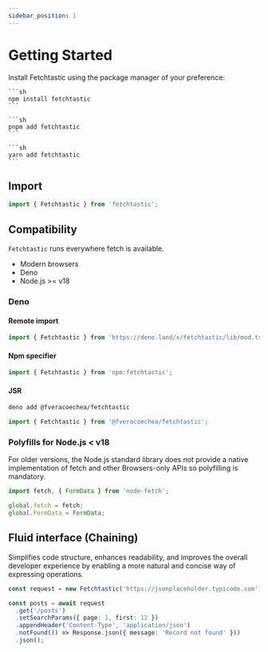 ```yaml
---
sidebar_position: 1
---
```



# Getting Started

Install Fetchtastic using the package manager of your preference:

<Tabs groupId="package-manager">

  <TabItem value="npm" label="npm">

    ```sh
    npm install fetchtastic
    ```

  </TabItem>

   <TabItem value="pnpm" label="pnpm">

    ```sh
    pnpm add fetchtastic
    ```

  </TabItem>

  <TabItem value="yarn" label="yarn">

    ```sh
    yarn add fetchtastic
    ```

  </TabItem>
</Tabs>

## Import

```typescript
import { Fetchtastic } from 'fetchtastic';
```

## Compatibility

`Fetchtastic` runs everywhere fetch is available.

- Modern browsers
- Deno
- Node.js >= v18

### Deno

#### Remote import

```typescript
import { Fetchtastic } from 'https://deno.land/x/fetchtastic/lib/mod.ts';
```

#### Npm specifier

```typescript
import { Fetchtastic } from 'npm:fetchtastic';
```

#### JSR

```sh
deno add @fveracoechea/fetchtastic
```

```typescript
import { Fetchtastic } from '@fveracoechea/fetchtastic';
```

### Polyfills for Node.js < v18

For older versions, the Node.js standard library does not provide a native
implementation of fetch and other Browsers-only APIs so polyfilling is
mandatory.

```typescript
import fetch, { FormData } from 'node-fetch';

global.fetch = fetch;
global.FormData = FormData;
```

## Fluid interface (Chaining)

Simplifies code structure, enhances readability, and improves the overall
developer experience by enabling a more natural and concise way of expressing
operations.

```typescript
const request = new Fetchtastic('https://jsonplaceholder.typicode.com');

const posts = await request
  .get('/posts')
  .setSearchParams({ page: 1, first: 12 })
  .appendHeader('Content-Type', 'application/json')
  .notFound(() => Response.json({ message: 'Record not found' }))
  .json();
```
